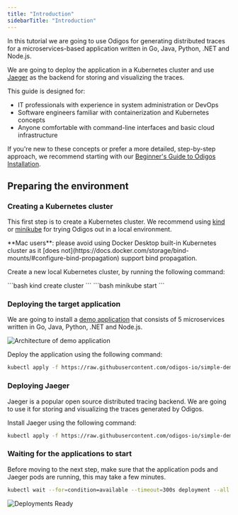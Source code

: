 ```yaml
---
title: "Introduction"
sidebarTitle: "Introduction"
---
```


In this tutorial we are going to use Odigos for generating distributed traces for a microservices-based application written in Go, Java, Python, .NET and Node.js.

We are going to deploy the application in a Kubernetes cluster and use [Jaeger](https://www.jaegertracing.io/) as the backend for storing and visualizing the traces.

<Info>
 This guide is designed for:

 - IT professionals with experience in system administration or DevOps
 - Software engineers familiar with containerization and Kubernetes concepts
 - Anyone comfortable with command-line interfaces and basic cloud infrastructure 

 If you're new to these concepts or prefer a more detailed, step-by-step approach, we recommend starting with our [Beginner's Guide to Odigos Installation](https://docs.odigos.io/quickstart/installation-guide-for-beginners).

</Info>

## Preparing the environment

### Creating a Kubernetes cluster

This first step is to create a Kubernetes cluster.
We recommend using [kind](https://kind.sigs.k8s.io/) or [minikube](https://minikube.sigs.k8s.io/docs/) for trying Odigos out in a local environment.

<Warning>
**Mac users**: please avoid using Docker Desktop built-in Kubernetes cluster as it [does not](https://docs.docker.com/storage/bind-mounts/#configure-bind-propagation) support bind propagation.
</Warning>

Create a new local Kubernetes cluster, by running the following command:

<Tabs>
  <Tab title="Kind">
  ```bash
  kind create cluster
  ```
  </Tab>
  <Tab title="Minikube">
  ```bash
  minikube start
  ```
  </Tab>
</Tabs>

### Deploying the target application

We are going to install a [demo application](https://github.com/odigos-io/simple-demo) that consists of 5 microservices written in Go, Java, Python, .NET and Node.js.

<Frame>
    <img src="/images/demo_architecture.png" alt="Architecture of demo application" />
</Frame>

Deploy the application using the following command:

```bash
kubectl apply -f https://raw.githubusercontent.com/odigos-io/simple-demo/main/kubernetes/deployment.yaml
```

### Deploying Jaeger

Jaeger is a popular open source distributed tracing backend. We are going to use it for storing and visualizing the traces generated by Odigos.

Install Jaeger using the following command:

```bash
kubectl apply -f https://raw.githubusercontent.com/odigos-io/simple-demo/main/kubernetes/jaeger.yaml
```

### Waiting for the applications to start

Before moving to the next step, make sure that the application pods and Jaeger pods are running, this may take a few minutes.
```bash
kubectl wait --for=condition=available --timeout=300s deployment --all --all-namespaces
```

<Frame>
  <img src="/images/pods_ready.png" alt="Deployments Ready" />
</Frame>
